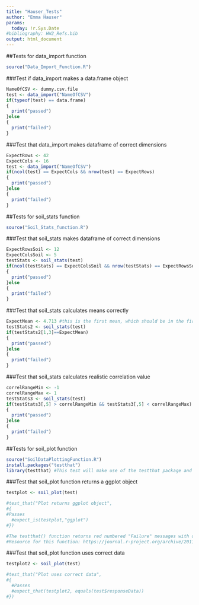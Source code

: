 ```yaml
---
title: "Hauser_Tests"
author: "Emma Hauser"
params:
  today: !r.Sys.Date
#bibliography: HW2_Refs.bib
output: html_document
---
```

##Tests for data_import function

```r
source("Data_Import_Function.R")
```

###Test if data_import makes a data.frame object
```r
NameOfCSV <- dummy.csv.file
test <- data_import("NameOfCSV")
if(typeof(test) == data.frame)
{
  print("passed")
}else
{
  print("failed")
}
```

###Test that data_import makes dataframe of correct dimensions

```r
ExpectRows <- 42
ExpectCols <- 16
test <- data_import("NameOfCSV")
if(ncol(test) == ExpectCols && nrow(test) == ExpectRows)
{
  print("passed")
}else
{
  print("failed")
}
```





##Tests for soil_stats function

```r
source("Soil_Stats_function.R")
```

###Test that soil_stats makes dataframe of correct dimensions
```r
ExpectRowsSoil <- 12
ExpectColsSoil <- 5
testStats <- soil_stats(test)
if(ncol(testStats) == ExpectColsSoil && nrow(testStats) == ExpectRowsSoil)
{
  print("passed")
}else
{
  print("failed")
}
```

###Test that soil_stats calculates means correctly

```r
ExpectMean <- 4.713 #this is the first mean, which should be in the first column of response variables, column 3, row 1
testStats2 <- soil_stats(test)
if(testStats2[1,3]==ExpectMean)
{
  print("passed")
}else
{
  print("failed")
}
```

###Test that soil_stats calculates realistic correlation value

```r
correlRangeMin <- -1
correlRangeMax <- 1
testStats3 <- soil_stats(test)
if(testStats3[,5] > correlRangeMin && testStats3[,5] < correlRangeMax)
{
  print("passed")
}else
{
  print("failed")
}
```


##Tests for soil_plot function

```r
source("SoilDataPlottingFunction.R")
install.packages("testthat")
library(testthat) #This test will make use of the testthat package and function, which is used for examining plot elements and expectations, particularly for graphs produced in ggplot2 
```


###Test that soil_plot function returns a ggplot object

```r
testplot <- soil_plot(test)

#test_that("Plot returns ggplot object",
#{
#Passes
  #expect_is(testplot,"ggplot")
#})

#The testthat() function returns red numbered "Failure" messages with description of the problem when expectation is not met. If the test passes, the function displays a green dot. 
#Resource for this function: https://journal.r-project.org/archive/2011/RJ-2011-002/RJ-2011-002.pdf
```


###Test that soil_plot function uses correct data

```r
testplot2 <- soil_plot(test)

#test_that("Plot uses correct data", 
#{
  #Passes
  #expect_that(testplot2, equals(test$responseData))
#})

```